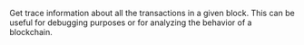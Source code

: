Get trace information about all the transactions in a given block. This can be useful for debugging purposes or for analyzing the behavior of a blockchain.
